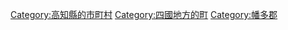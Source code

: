 {{Commonscat|Otsuki, Kochi}}
{{Catmore}}

{{DEFAULTSORT:Otsuki}}
[[Category:高知縣的市町村|Category:高知縣的市町村]]
[[Category:四國地方的町|Category:四國地方的町]]
[[Category:幡多郡|Category:幡多郡]]